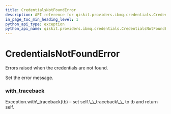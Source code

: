 ```yaml
---
title: CredentialsNotFoundError
description: API reference for qiskit.providers.ibmq.credentials.CredentialsNotFoundError
in_page_toc_min_heading_level: 1
python_api_type: exception
python_api_name: qiskit.providers.ibmq.credentials.CredentialsNotFoundError
---
```


# CredentialsNotFoundError

<Class id="qiskit.providers.ibmq.credentials.CredentialsNotFoundError" isDedicatedPage={true} github="https://github.com/qiskit/qiskit-ibmq-provider/tree/stable/0.7/qiskit/providers/ibmq/credentials/exceptions.py" signature="CredentialsNotFoundError(*message)">
  Errors raised when the credentials are not found.

  Set the error message.

  ### with\_traceback

  <Function id="qiskit.providers.ibmq.credentials.CredentialsNotFoundError.with_traceback" signature="with_traceback()">
    Exception.with\_traceback(tb) – set self.\_\_traceback\_\_ to tb and return self.
  </Function>
</Class>

